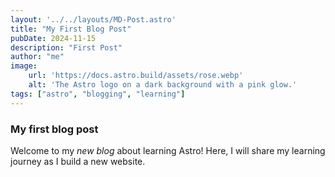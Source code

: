 ```yaml
---
layout: '../../layouts/MD-Post.astro'
title: "My First Blog Post"
pubDate: 2024-11-15
description: "First Post"
author: "me"
image:
    url: 'https://docs.astro.build/assets/rose.webp'
    alt: 'The Astro logo on a dark background with a pink glow.'
tags: ["astro", "blogging", "learning"]
---
```


### My first blog post

Welcome to my _new blog_ about learning Astro! Here, I will share my learning journey as I build a new website.

